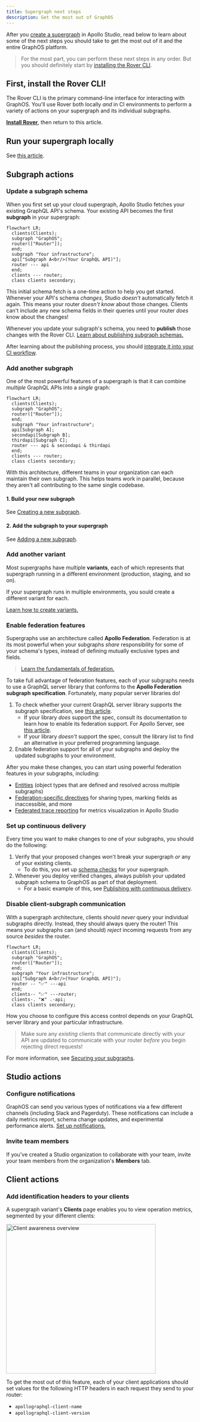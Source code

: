 ```yaml
---
title: Supergraph next steps
description: Get the most out of GraphOS
---
```


After you [create a supergraph](./cloud/) in Apollo Studio, read below to learn about some of the next steps you should take to get the most out of it and the entire GraphOS platform.

> For the most part, you can perform these next steps in any order. But you should definitely start by [installing the Rover CLI](#first-install-the-rover-cli).

## First, install the Rover CLI!

The Rover CLI is the primary command-line interface for interacting with GraphOS. You'll use Rover both locally _and_ in CI environments to perform a variety of actions on your supergraph and its individual subgraphs.

[**Install Rover**](/rover/getting-started), then return to this article.

## Run your supergraph locally

See [this article](../graphs/local-development/).

## Subgraph actions

### Update a subgraph schema

When you first set up your cloud supergraph, Apollo Studio fetches your existing GraphQL API's schema. Your existing API becomes the first **subgraph** in your supergraph:

```mermaid
flowchart LR;
  clients(Clients);
  subgraph "GraphOS";
  router(["Router"]);
  end;
  subgraph "Your infrastructure";
  api["Subgraph A<br/>(Your GraphQL API)"];
  router --- api
  end;
  clients --- router;
  class clients secondary;
```

This initial schema fetch is a one-time action to help you get started. Whenever your API's schema _changes_, Studio _doesn't_ automatically fetch it again. This means your router _doesn't know_ about those changes. Clients can't include any new schema fields in their queries until your router _does_ know about the changes!

Whenever you update your subgraph's schema, you need to **publish** those changes with the Rover CLI. [Learn about publishing subgraph schemas.](../schema/cli-registration/#subgraph-schemas)

After learning about the publishing process, you should [integrate it into your CI workflow](#set-up-continuous-delivery).

### Add another subgraph

One of the most powerful features of a supergraph is that it can combine _multiple_ GraphQL APIs into a _single_ graph:

```mermaid
flowchart LR;
  clients(Clients);
  subgraph "GraphOS";
  router(["Router"]);
  end;
  subgraph "Your infrastructure";
  api[Subgraph A];
  secondapi[Subgraph B];
  thirdapi[Subgraph C];
  router --- api & secondapi & thirdapi
  end;
  clients --- router;
  class clients secondary;
```

With this architecture, different teams in your organization can each maintain their own subgraph. This helps teams work in parallel, because they aren't all contributing to the same single codebase.

#### 1. Build your new subgraph

See [Creating a new subgraph](../graphs/creating-a-subgraph/).

#### 2. Add the subgraph to your supergraph

See [Adding a new subgraph](../graphs/federated-graphs#adding-a-new-subgraph).

### Add another variant

Most supergraphs have multiple **variants**, each of which represents that supergraph running in a different environment (production, staging, and so on).

If your supergraph runs in multiple environments, you sould create a different variant for each.

[Learn how to create variants.](../graphs/federated-graphs/#adding-a-variant)

### Enable federation features

Supergraphs use an architecture called **Apollo Federation**. Federation is at its most powerful when your subgraphs _share_ responsibility for some of your schema's types, instead of defining mutually exclusive types and fields.

> [Learn the fundamentals of federation.](/federation/#how-it-works)

To take full advantage of federation features, each of your subgraphs needs to use a GraphQL server library that conforms to the **Apollo Federation subgraph specification**. Fortunately, many popular server libraries do!

1. To check whether your current GraphQL server library supports the subgraph specification, see [this article](/federation/building-supergraphs/supported-subgraphs).
   - If your library _does_ support the spec, consult its documentation to learn how to enable its federation support. For Apollo Server, see [this article](/apollo-server/using-federation/apollo-subgraph-setup).
   - If your library _doesn't_ support the spec, consult the library list to find an alternative in your preferred programming language.
2. Enable federation support for all of your subgraphs and deploy the updated subgraphs to your environment.

After you make these changes, you can start using powerful federation features in your subgraphs, including:

- [Entities](/federation/entities/) (object types that are defined and resolved across multiple subgraphs)
- [Federation-specific directives](/federation/federated-types/federated-directives) for sharing types, marking fields as inaccessible, and more
- [Federated trace reporting](/federation/metrics/) for metrics visualization in Apollo Studio

### Set up continuous delivery

Every time you want to make changes to one of your subgraphs, you should do the following:

1. Verify that your proposed changes won't break your supergraph _or_ any of your existing clients.
   - To do this, you set up [schema checks](../delivery/schema-checks/) for your supergraph.
2. Whenever you deploy verified changes, always publish your updated subgraph schema to GraphOS as part of that deployment.
   - For a basic example of this, see [Publishing with continuous delivery](../schema/cli-registration/#publishing-with-continuous-delivery).

### Disable client-subgraph communication

With a supergraph architecture, clients should _never_ query your individual subgraphs directly. Instead, they should always query the router! This means your subgraphs can (and should) _reject_ incoming requests from any source _besides_ the router.

```mermaid
flowchart LR;
  clients(Clients);
  subgraph "GraphOS";
  router(["Router"]);
  end;
  subgraph "Your infrastructure";
  api["Subgraph A<br/>(Your GraphQL API)"];
  router -- "✅" ---api
  end;
  clients-- "✅" ---router;
  clients-. "❌" .-api;
  class clients secondary;
```

How you choose to configure this access control depends on your GraphQL server library and your particular infrastructure.

> Make sure any _existing_ clients that communicate directly with your API are updated to communicate with your router _before_ you begin rejecting direct requests!

For more information, see [Securing your subgraphs](/federation/building-supergraphs/subgraphs-overview#securing-your-subgraphs).

## Studio actions

### Configure notifications

GraphOS can send you various types of notifications via a few different channels (including Slack and Pagerduty). These notifications can include a daily metrics report, schema change updates, and experimental performance alerts. [Set up notifications.](../notifications/notification-setup/)

### Invite team members

If you've created a Studio organization to collaborate with your team, invite your team members from the organization's **Members** tab.

## Client actions

### Add identification headers to your clients

A supergraph variant's **Clients** page enables you to view operation metrics, segmented by your different clients:

<img
  src="../../img/client-awareness/overview.jpg"
  className="screenshot"
  alt="Client awareness overview"
  width="400"
/>

To get the most out of this feature, each of your client applications should set values for the following HTTP headers in each request they send to your router:

- `apollographql-client-name`
- `apollographql-client-version`
